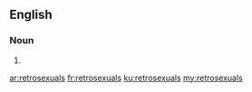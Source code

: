 ==English==

===Noun===
{{head|en}}

# {{plural of|retrosexual}}

[[ar:retrosexuals]]
[[fr:retrosexuals]]
[[ku:retrosexuals]]
[[my:retrosexuals]]